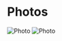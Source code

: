 

# Photos


<div style={{ display: 'flex', justifyContent: 'space-between' }}>
  <Link href="https://unsplash.com/photos/WeYamle9fDM" passHref>
    <Image
      src="/images/photo2.jpg"
      alt="Photo"
      width={500}
      height={750}
      priority
      className="next-image"
    />
  </Link>

  <Link href="https://unsplash.com/photos/ndN00KmbJ1c" passHref>
    <Image
      src="/images/photo.jpg"
      alt="Photo"
      width={500}
      height={500}
      priority
      className="next-image"
    />
  </Link>
</div>
